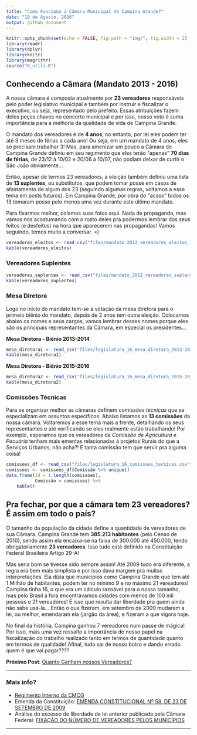 ```yaml
---
title: "Como Funciona a Câmara Municipal de Campina Grande?"
date: "19 de Agosto, 2016"
output: github_document
---
```


```r
knitr::opts_chunk$set(echo = FALSE, fig.path = "img/", fig.width = 2)
library(readr)
library(dplyr)
library(knitr)
library(magrittr)
source("0_utils.R")
```

## Conhecendo a Câmara (Mandato 2013 - 2016)

A nossa câmara é composta atualmente por **23 vereadores** responsáveis pelo poder legislativo municipal e também por instruir e fiscalizar o executivo, ou seja, representado pelo prefeito. Essas atribuições fazem deles peças chaves no concerto municipal e por isso, nosso voto é suma importância para a melhoria da qualidade de vida de Campina Grande.

O mandato dos vereadores é de **4 anos**, no entanto, por lei eles podem ter até 3 meses de férias a cada ano! Ou seja, em um mandato de 4 anos, eles só precisam trabalhar 3! Mas, para amenizar um pouco a Câmara de Campina Grande definiu em seu regimento que eles terão "apenas" **70 dias de férias**, de 23/12 à 10/02 e 20/06 à 10/07, não podiam deixar de curtir o São João obviamente...

Então, apesar de termos 23 vereadores, a eleição também definiu uma lista de **13 suplentes**, ou substitutos, que podem tomar posse em casos de afastamento de algum dos 23 (seguindo algumas regras, voltamos a esse tema em posts futuros). Em Campina Grande, por obra do "acaso" todos os 13 tomaram posse pelo menos uma vez durante este último mandato. 

Para fixarmos melhor, colamos suas fotos aqui. Nada de propaganda, mas vamos nos acostumando com o rosto deles pra podermos lembrar dos seus feitos (e desfeitos) na hora que aparecerem nas propagandas! Vamos seguindo, temos muito a conversar. =)

<!-- ### Vereadores Eleitos -->

```r
vereadores_eleitos <- read_csv("files/mandato_2012_vereadores_eleitos_img.csv")
kable(vereadores_eleitos)
```

### Vereadores Suplentes

```r
vereadores_suplentes <- read_csv("files/mandato_2012_vereadores_suplentes_img.csv")
kable(vereadores_suplentes)
```

### Mesa Diretora
Logo no início do mandato tem-se a votação da mesa diretora para o primeio biênio do mandato, depois de 2 anos tem outra eleição. Colocamos abaixo os nomes e seus cargos, vamos lembrar desses nomes porque eles são os principais representantes da Câmara, em especial os presidentes... 

**Mesa Diretora - Biênio 2013-2014**
```r
mesa_diretora1 <- read_csv("files/legislatura_16_mesa_diretora_2013-2014.csv")
kable(mesa_diretora1)
```

**Mesa Diretora - Biênio 2015-2016**
```r
mesa_diretora2 <- read_csv("files/legislatura_16_mesa_diretora_2015-2016.csv")
kable(mesa_diretora2)
```

### Comissões Técnicas
Para se organizar melhor as câmaras definem *comissões técnicas* que se especializam em assuntos específicos. Abaixo listamos as **13 comissões** da nossa câmara. Voltaremos a esse tema mais a frente, detalhando os seus representantes e até verificando se eles realmente estão trabalhando! Por exemplo, esperamos que os vereadores da *Comissão de Agricultura e Pecuária* tenham mais ementas relacionadas à projetos Rurais do que a Serviços Urbanos, não acha?! E tanta comissão tem que servir pra alguma coisa!

```r
comissoes_df <- read_csv("files/legislatura_16_comissoes_tecnicas.csv")
comissoes <- comissoes_df$Comissão %>% unique()
data.frame(Id = 1:length(comissoes), 
           Comissão = comissoes) %>% 
    kable()
```

## Pra fechar, por que a câmara tem 23 vereadores? É assim em todo o país?

O tamanho da população da cidade define a quantidade de vereadores de sua Câmara. Campina Grande tem **385.213 habitantes** (pelo Censo de 2010), sendo assim ela encaixa-se na faixa de 300.000 até 450.000, tendo obrigatoriamente **23 vereadores**. Isso tudo está definido na Constituição Federal Brasileira Artigo 29-A! 

Mas seria bom se tivesse sido sempre assim! Até 2009 tudo era diferente, a regra era bem mais simplista e por isso dava margem pra muitas interpretações. Ela dizia que municípios como Campina Grande que tem até 1 Milhão de habitantes, podem ter no mínimo 9 e no máximo 21 vereadores! Campina tinha 16, o que era um cálculo razoável para o nosso tamanho, mas pelo Brasil a fora encontrávamos cidades com menos de 100 mil pessoas e 21 vereadores! É isso que resulta dar  liberdade pra quem ainda não sabe usá-la... Então o que fizeram, em setembro de 2009 mudaram a lei, ou melhor, emendaram ela (jargão da área), e fizeram a que vigora hoje. 

No final da história, Campina ganhou 7 vereadores num passe de mágica! Por isso, mais uma vez ressalto a importância de nosso papel na fiscalização do trabalho realizado tanto em termos de quantidade quanto em termos de qualidade! Afinal, tudo sai de nosso bolso e dando errado quem é que vai pagar????

**Próximo Post**: [Quanto Ganham nossos Vereadores?](quanto_ganham.md)

---

### Mais info?

* [Regimento Interno da CMCG](https://www.campinagrande.pb.leg.br/wp-content/uploads/2014/03/REGIMENTO-INTERNO-CMCG-ATUALIZADO.pdf)
* Emenda da Constituição: [EMENDA CONSTITUCIONAL Nº 58, DE 23 DE SETEMBRO DE 2009](http://www.planalto.gov.br/ccivil_03/constituicao/emendas/emc/emc58.htm)
* Análise do excesso de liberdade da lei anterior publicada pela Câmara Federal: [FIXAÇÃO DO NÚMERO DE VEREADORES PELOS MUNICÍPIOS](http://www2.camara.leg.br/documentos-e-pesquisa/publicacoes/estnottec/areas-da-conle/tema6/2010_10930.pdf) 

---
